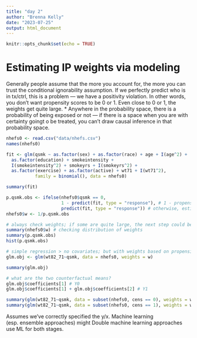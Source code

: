 ```yaml
---
title: "day 2"
author: "Brenna Kelly"
date: "2023-07-25"
output: html_document
---
```


```r
knitr::opts_chunk$set(echo = TRUE)
```

# Estimating IP weights via modeling

Generally people assume that the more you account for, the more you can trust the conditional ignorability assumption. If we perfectly predict who is in tx/ctrl, this is a problem — we have a positivity violation. In other words, you don't want propensity scores to be 0 or 1. Even close to 0 or 1, the weights get quite large. 
* Anywhere in the probability space, there is a probability of being exposed or not — if there is a space when you are with certainty goingt o be treated, you can't draw causal inference in that probability space.

```r
nhefs0 <- read.csv("data/nhefs.csv")
names(nhefs0)

fit <- glm(qsmk ~ as.factor(sex) + as.factor(race) + age + I(age^2) +
  as.factor(education) + smokeintensity +
  I(smokeintensity^2) + smokeyrs + I(smokeyrs^2) +
  as.factor(exercise) + as.factor(active) + wt71 + I(wt71^2),
           family = binomial(), data = nhefs0)

summary(fit)

p.qsmk.obs <- ifelse(nhefs0$qsmk == 0, 
                     1 - predict(fit, type = "response"), # 1 - propensity score; to est propensity score for someone
                     predict(fit, type = "response")) # otherwise, estimated propensity score
nhefs0$w <- 1/p.qsmk.obs

# always check weights; if some are quite large, the next step could be massively biased.
summary(nhefs0$w) # checking distribution of weights
summary(p.qsmk.obs)
hist(p.qsmk.obs)

# simple regression > no covariates; but with weights based on propensity score
glm.obj <- glm(wt82_71~qsmk, data = nhefs0, weights = w)

summary(glm.obj)

# what are the two counterfactual means?
glm.obj$coefficients[1] # Y0
glm.obj$coefficients[1] + glm.obj$coefficients[2] # Y1

summary(glm(wt82_71~qsmk, data = subset(nhefs0, cens == 0), weights = w))
summary(glm(wt82_71~qsmk, data = subset(nhefs0, cens == 1), weights = w))

```
Assumes we've correctly specified the y/x. Machine learning (esp. ensemble approaches) might 
Double machine learning approaches use ML for both stages.
